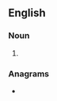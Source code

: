 ==English==

===Noun===
{{head|en|noun form}}

# {{plural of|en|lilac}}

===Anagrams===
* {{anagrams|en|a=acills|Callis|scilla}}